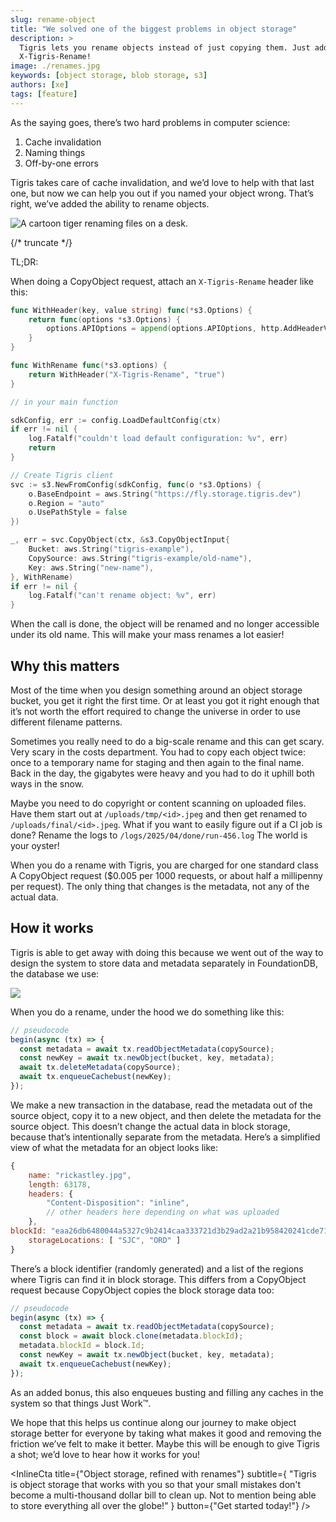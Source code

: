```yaml
---
slug: rename-object
title: "We solved one of the biggest problems in object storage"
description: >
  Tigris lets you rename objects instead of just copying them. Just add
  X-Tigris-Rename!
image: ./renames.jpg
keywords: [object storage, blob storage, s3]
authors: [xe]
tags: [feature]
---
```



As the saying goes, there’s two hard problems in computer science:

1. Cache invalidation
2. Naming things
3. Off-by-one errors

Tigris takes care of cache invalidation, and we’d love to help with that last
one, but now we can help you out if you named your object wrong. That’s right,
we’ve added the ability to rename objects.

![A cartoon tiger renaming files on a desk.](./renames.jpg)

{/* truncate */}

TL;DR:

When doing a CopyObject request, attach an `X-Tigris-Rename` header like this:

<div style={{tabSize: "2"}}>

```go
func WithHeader(key, value string) func(*s3.Options) {
	return func(options *s3.Options) {
		options.APIOptions = append(options.APIOptions, http.AddHeaderValue(key, value))
	}
}

func WithRename func(*s3.options) {
	return WithHeader("X-Tigris-Rename", "true")
}

// in your main function

sdkConfig, err := config.LoadDefaultConfig(ctx)
if err != nil {
	log.Fatalf("couldn't load default configuration: %v", err)
	return
}

// Create Tigris client
svc := s3.NewFromConfig(sdkConfig, func(o *s3.Options) {
	o.BaseEndpoint = aws.String("https://fly.storage.tigris.dev")
	o.Region = "auto"
	o.UsePathStyle = false
})

_, err = svc.CopyObject(ctx, &s3.CopyObjectInput{
	Bucket: aws.String("tigris-example"),
	CopySource: aws.String("tigris-example/old-name"),
	Key: aws.String("new-name"),
}, WithRename)
if err != nil {
	log.Fatalf("can't rename object: %v", err)
}
```

</div>

When the call is done, the object will be renamed and no longer accessible under
its old name. This will make your mass renames a lot easier\!

## Why this matters

Most of the time when you design something around an object storage bucket, you
get it right the first time. Or at least you got it right enough that it’s not
worth the effort required to change the universe in order to use different
filename patterns.

Sometimes you really need to do a big-scale rename and this can get scary. Very
scary in the costs department. You had to copy each object twice: once to a
temporary name for staging and then again to the final name. Back in the day,
the gigabytes were heavy and you had to do it uphill both ways in the snow.

Maybe you need to do copyright or content scanning on uploaded files. Have them
start out at `/uploads/tmp/<id>.jpeg` and then get renamed to
`/uploads/final/<id>.jpeg`. What if you want to easily figure out if a CI job is
done? Rename the logs to `/logs/2025/04/done/run-456.log` The world is your
oyster!

When you do a rename with Tigris, you are charged for one standard class A
CopyObject request ($0.005 per 1000 requests, or about half a millipenny per
request). The only thing that changes is the metadata, not any of the actual
data.

## How it works

Tigris is able to get away with doing this because we went out of the way to
design the system to store data and metadata separately in FoundationDB, the
database we use:

![](./metadata-data-separation.webp)

When you do a rename, under the hood we do something like this:

```js
// pseudocode
begin(async (tx) => {
  const metadata = await tx.readObjectMetadata(copySource);
  const newKey = await tx.newObject(bucket, key, metadata);
  await tx.deleteMetadata(copySource);
  await tx.enqueueCachebust(newKey);
});
```

We make a new transaction in the database, read the metadata out of the source
object, copy it to a new object, and then delete the metadata for the source
object. This doesn’t change the actual data in block storage, because that’s
intentionally separate from the metadata. Here’s a simplified view of what the
metadata for an object looks like:

```js
{
	name: "rickastley.jpg",
	length: 63178,
	headers: {
		"Content-Disposition": "inline",
		// other headers here depending on what was uploaded
	},
blockId: "eaa26db6480044a5327c9b2414caa333721d3b29ad2a21b958420241cde713f3",
	storageLocations: [ "SJC", "ORD" ]
}
```

There’s a block identifier (randomly generated) and a list of the regions where
Tigris can find it in block storage. This differs from a CopyObject request
because CopyObject copies the block storage data too:

```js
// pseudocode
begin(async (tx) => {
  const metadata = await tx.readObjectMetadata(copySource);
  const block = await block.clone(metadata.blockId);
  metadata.blockId = block.Id;
  const newKey = await tx.newObject(bucket, key, metadata);
  await tx.enqueueCachebust(newKey);
});
```

As an added bonus, this also enqueues busting and filling any caches in the
system so that things Just Work™️.

We hope that this helps us continue along our journey to make object storage
better for everyone by taking what makes it good and removing the friction we’ve
felt to make it better. Maybe this will be enough to give Tigris a shot; we’d
love to hear how it works for you!

<InlineCta
  title={"Object storage, refined with renames"}
  subtitle={
    "Tigris is object storage that works with you so that your small mistakes don't become a multi-thousand dollar bill to clean up. Not to mention being able to store everything all over the globe!"
  }
  button={"Get started today!"}
/>
